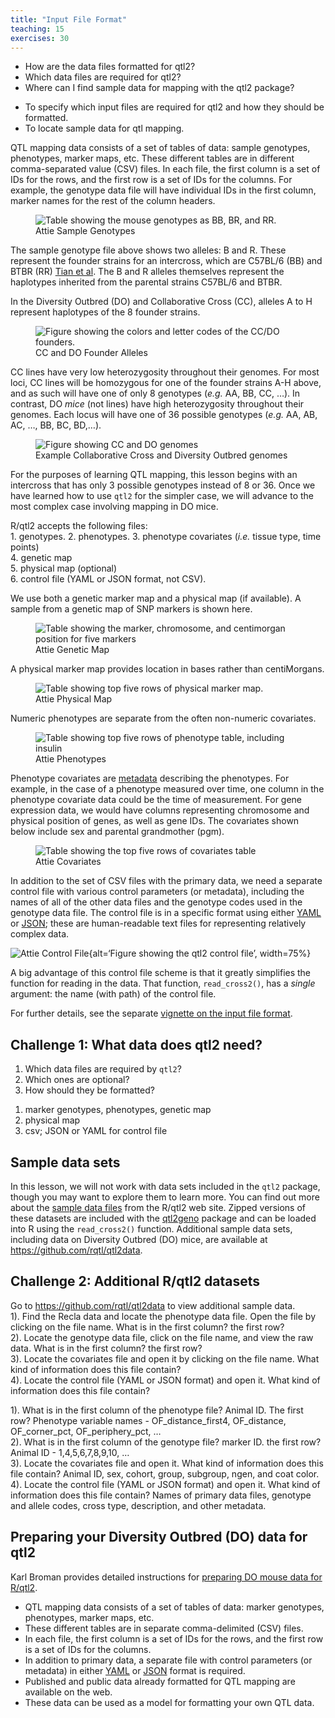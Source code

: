 ```yaml
---
title: "Input File Format"
teaching: 15
exercises: 30
---
```


:::::::::::::::::::::::::::::::::::::: questions 

- How are the data files formatted for qtl2?
- Which data files are required for qtl2?
- Where can I find sample data for mapping with the qtl2 package?

::::::::::::::::::::::::::::::::::::::::::::::::

::::::::::::::::::::::::::::::::::::: objectives

- To specify which input files are required for qtl2 and how they should be formatted.
- To locate sample data for qtl mapping.

::::::::::::::::::::::::::::::::::::::::::::::::

QTL mapping data consists of a set of tables of data: sample genotypes, 
phenotypes, marker maps, etc. These different tables are in different 
comma-separated value (CSV) files. In each file, the first column is a set of 
IDs for the rows, and the first row is a set of IDs for the columns. For 
example, the genotype data file will have individual IDs in the first column, 
marker names for the rest of the column headers.

![Attie Sample Genotypes](fig/attie_geno_sample.png){alt="Table showing the mouse genotypes as BB, BR, and RR."}

The sample genotype file above shows two alleles: B and R. These represent the 
founder strains for an intercross, which are C57BL/6 (BB) and BTBR (RR) 
[Tian et al](https://www.ncbi.nlm.nih.gov/pmc/articles/PMC4649649/). 
The B and R alleles themselves represent the haplotypes inherited from the 
parental strains C57BL/6 and BTBR.  

In the Diversity Outbred (DO) and Collaborative Cross (CC), alleles A to H 
represent haplotypes of the 8 founder strains.

![CC and DO Founder Alleles](fig/cc-founder-alleles.png){alt="Figure showing the colors and letter codes of the CC/DO founders."}

CC lines have very low heterozygosity throughout their genomes. For most loci, 
CC lines will be homozygous for one of the founder strains A-H above, and as
such will have one of only 8 genotypes (*e.g.* AA, BB, CC, ...). In contrast,
DO *mice* (not lines) have high heterozygosity throughout their genomes. Each
locus will have one of 36 possible genotypes (*e.g.* AA, AB, AC, ..., BB, BC, BD,...).

![Example Collaborative Cross and Diversity Outbred genomes](fig/cc-do-genome-comparison.png){alt="Figure showing CC and DO genomes"}


For the purposes of learning QTL mapping, this lesson begins with an intercross 
that has only 3 possible genotypes instead of 8 or 36. Once we have learned how 
to use `qtl2` for the simpler case, we will advance to the most complex case 
involving mapping in DO mice.

R/qtl2 accepts the following files:  
1. genotypes. 
2. phenotypes. 
3. phenotype covariates (*i.e.* tissue type, time points)  
4. genetic map  
5. physical map (optional)  
6. control file (YAML or JSON format, not CSV).

We use both a genetic marker map and a physical map (if available). A sample 
from a genetic map of SNP markers is shown here.

![Attie Genetic Map](fig/attie_geno_map_sample.png){alt='Table showing the marker, chromosome, and centimorgan position for five markers'}

A physical marker map provides location in bases rather than centiMorgans.

![Attie Physical Map](fig/attie_phys_map_sample.png){alt='Table showing top five rows of physical marker map.'}

Numeric phenotypes are separate from the often non-numeric covariates.

![Attie Phenotypes](fig/attie_pheno_sample.png){alt='Table showing top five rows of phenotype table, including insulin'}

Phenotype covariates are [metadata](https://en.wikipedia.org/wiki/Metadata) 
describing the phenotypes. For example, in the case of a phenotype measured over
time, one column in the phenotype covariate data could be the time of 
measurement. For gene expression data, we would have columns representing 
chromosome and physical position of genes, as well as gene IDs. The covariates 
shown below include sex and parental grandmother (pgm).

![Attie Covariates](fig/attie_covar_sample.png){alt='Table showing the top five rows of covariates table'}

In addition to the set of CSV files with the primary data, we need a separate 
control file with various control parameters (or metadata), including the names 
of all of the other data files and the genotype codes used in the genotype data 
file. The control file is in a specific format using either 
[YAML](https://www.yaml.org) or [JSON](https://json.org); these are 
human-readable text files for representing relatively complex data.

![Attie Control File](fig/attie_control_file_sample.png){alt='Figure showing the qtl2 control file', width=75%}

A big advantage of this control file scheme is that it greatly simplifies the 
function for reading in the data. That function, `read_cross2()`, has a 
_single_ argument: the name (with path) of the control file.

For further details, see the separate 
[vignette on the input file format](https://kbroman.org/qtl2/assets/vignettes/input_files.html).

::::::::::::::::::::::::::::::::::::: challenge 

## Challenge 1: What data does qtl2 need?

1. Which data files are required by `qtl2`?  
2. Which ones are optional?  
3. How should they be formatted?

:::::::::::::::::::::::: solution 

1. marker genotypes, phenotypes, genetic map
1. physical map
1. csv; JSON or YAML for control file

:::::::::::::::::::::::::::::::::

::::::::::::::::::::::::::::::::::::::::::::::::

## Sample data sets

In this lesson, we will not work with data sets included in the `qtl2` package,
though you may want to explore them to learn more. You can find out more about 
the [sample data files](https://kbroman.org/qtl2/pages/sampledata.html) from the 
R/qtl2 web site. Zipped versions of these datasets are included with the 
[qtl2geno](https://github.com/rqtl/qtl2geno) package and can be loaded into R 
using the `read_cross2()` function. Additional sample data sets, including data 
on Diversity Outbred (DO) mice, are available at 
<https://github.com/rqtl/qtl2data>.

::::::::::::::::::::::::::::::::::::: challenge 

## Challenge 2: Additional R/qtl2 datasets

Go to <https://github.com/rqtl/qtl2data> to view additional sample data.  
1). Find the Recla data and locate the phenotype data file. Open the file by 
clicking on the file name. What is in the first column? the first row?  
2). Locate the genotype data file, click on the file name, and view the raw 
data. What is in the first column? the first row?  
3). Locate the covariates file and open it by clicking on the file name. What 
kind of information does this file contain?  
4). Locate the control file (YAML or JSON format) and open it. What kind of 
information does this file contain? 

:::::::::::::::::::::::: solution 

1). What is in the first column of the phenotype file? Animal ID. The first row?
Phenotype variable names - OF_distance_first4, OF_distance, OF_corner_pct, 
OF_periphery_pct, ...  
2). What is in the first column of the genotype file? marker ID. the first row? 
Animal ID - 1,4,5,6,7,8,9,10, ...  
3). Locate the covariates file and open it. What kind of information does this 
file contain? Animal ID, sex, cohort, group, subgroup, ngen, and coat color.  
4). Locate the control file (YAML or JSON format) and open it. What kind of 
information does this file contain? Names of primary data files, genotype and 
allele codes, cross type, description, and other metadata.

:::::::::::::::::::::::::::::::::

::::::::::::::::::::::::::::::::::::::::::::::::


## Preparing your Diversity Outbred (DO) data for qtl2

Karl Broman provides detailed instructions for 
[preparing DO mouse data for R/qtl2](https://kbroman.org/qtl2/pages/prep_do_data.html).

::::::::::::::::::::::::::::::::::::: keypoints 

- QTL mapping data consists of a set of tables of data: marker genotypes, 
phenotypes, marker maps, etc.
- These different tables are in separate comma-delimited (CSV) files.
- In each file, the first column is a set of IDs for the rows, and the first 
row is a set of IDs for the columns.
- In addition to primary data, a separate file with control parameters (or 
metadata) in either [YAML](https://www.yaml.org) or [JSON](https://json.org) 
format is required.
- Published and public data already formatted for QTL mapping are available on 
the web.
- These data can be used as a model for formatting your own QTL data.

::::::::::::::::::::::::::::::::::::::::::::::::
